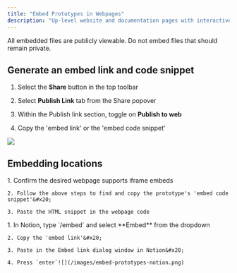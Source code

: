 ```yaml
---
title: "Embed Prototypes in Webpages"
description: "Up-level website and documentation pages with interactive 3D files. "
---
```


<Info>
  All embedded files are publicly viewable. Do not embed files that should remain private. &#x20;
</Info>

## Generate an embed link and code snippet&#x20;

1. Select the **Share** button in the top toolbar

2. Select **Publish Link** tab from the Share popover

3. Within the Publish link section, toggle on **Publish to web**

4. Copy the 'embed link' or the 'embed code snippet'

![](/images/embed-prototype-link.png)

## Embedding locations

<AccordionGroup>
  <Accordion title="Website pages" defaultOpen={false}>
    1. Confirm the desired webpage supports iframe embeds

    2. Follow the above steps to find and copy the prototype's 'embed code snippet'&#x20;

    3. Paste the HTML snippet in the webpage code
  </Accordion>

  <Accordion title="Notion pages" defaultOpen={false}>
    1. In Notion, type `/embed` and select **Embed** from the dropdown

    2. Copy the 'embed link'&#x20;

    3. Paste in the Embed link dialog window in Notion&#x20;

    4. Press `enter`![](/images/embed-prototypes-notion.png)
  </Accordion>
</AccordionGroup>